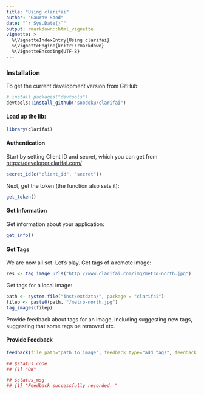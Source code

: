 ```yaml
---
title: "Using clarifai"
author: "Gaurav Sood"
date: "`r Sys.Date()`"
output: rmarkdown::html_vignette
vignette: >
  %\VignetteIndexEntry{Using clarifai}
  %\VignetteEngine{knitr::rmarkdown}
  %\VignetteEncoding{UTF-8}
---
```


### Installation

To get the current development version from GitHub:

```r
# install.packages("devtools")
devtools::install_github("soodoku/clarifai")
```

#### Load up the lib:
```r
library(clarifai)
```

#### Authentication

Start by setting Client ID and secret, which you can get from [https://developer.clarifai.com/](https://developer.clarifai.com/)
```r
secret_id(c("client_id", "secret"))
```

Next, get the token (the function also sets it):
```r
get_token()
```

#### Get Information

Get information about your application:
```r
get_info()
```

#### Get Tags

We are now all set. Let's play. Get tags of a remote image:

```r
res <- tag_image_urls("http://www.clarifai.com/img/metro-north.jpg")
```

Get tags for a local image:
```r
path <- system.file("inst/extdata/", package = "clarifai")
filep <- paste0(path, "/metro-north.jpg")
tag_images(filep)
```

Provide feedback about tags for an image, including suggesting new tags, suggesting that some tags be removed etc. 

#### Provide Feedback

```r
feedback(file_path="path_to_image", feedback_type="add_tags", feedback_value="suggested_tag")

## $status_code
## [1] "OK"

## $status_msg
## [1] "Feedback successfully recorded. "
```
